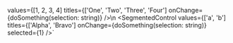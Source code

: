 

values={[1, 2, 3, 4] 
titles={['One', 'Two', 'Three', 'Four'] 
onChange={doSomething(selection: string)} />\n
<SegmentedControl 
values={['a', 'b'] 
titles={['Alpha', 'Bravo'] 
onChange={doSomething(selection: string)} 
selected={1} />`


<ComponentTopInfo componentName="SegmentedControl" example={exampleString} codeString={SegmentedControlString} />